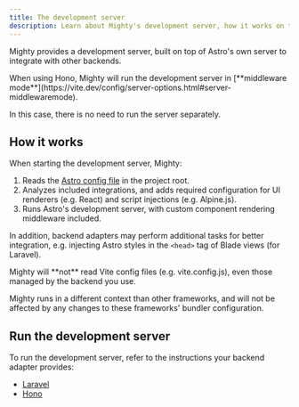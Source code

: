 ```yaml
---
title: The development server
description: Learn about Mighty's development server, how it works on top of Astro's development server, and how to run it with your specific backend adapter.
---
```



Mighty provides a development server, built on top of Astro's own server to integrate with other backends.

<Aside>
When using Hono, Mighty will run the development server in [**middleware mode**](https://vite.dev/config/server-options.html#server-middlewaremode).

In this case, there is no need to run the server separately.

</Aside>

## How it works

When starting the development server, Mighty:

1. Reads the [Astro config file](https://docs.astro.build/en/guides/configuring-astro/#the-astro-config-file) in the project root.
1. Analyzes included integrations, and adds required configuration for UI renderers (e.g. React) and script injections (e.g. Alpine.js).
1. Runs Astro's development server, with custom component rendering middleware included.

In addition, backend adapters may perform additional tasks for better integration, e.g. injecting Astro styles in the `<head>` tag of Blade views (for Laravel).

<Aside type="caution">
Mighty will **not** read Vite config files (e.g. vite.config.js), even those managed by the backend you use.

Mighty runs in a different context than other frameworks, and will not be affected by any changes to these frameworks' bundler configuration.

</Aside>

## Run the development server

To run the development server, refer to the instructions your backend adapter provides:

- [Laravel](/guides/backend-adapters/laravel#run-the-development-server)
- [Hono](/guides/backend-adapters/hono#run-the-development-server)
